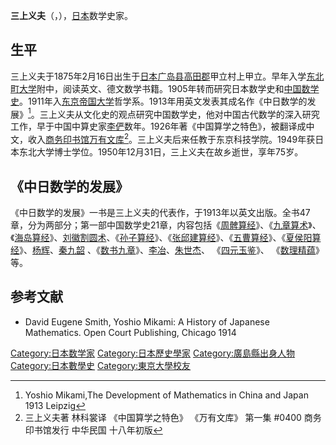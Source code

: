 '''三上义夫'''（{{lang-ja|三上 義夫}}，{{bd|1875年||1950年}}），[[日本|日本]]数学史家。

== 生平 ==
三上义夫于1875年2月16日出生于[[日本|日本]][[广岛县|广岛县]][[高田郡|高田郡]]甲立村上甲立。早年入学[[东北町大学|东北町大学]]附中，阅读英文、德文数学书籍。1905年转而研究日本数学史和[[中国数学史|中国数学史]]。1911年入[[东京帝国大学|东京帝国大学]]哲学系。1913年用英文发表其成名作《中日数学的发展》<ref>Yoshio Mikami,The Development of Mathematics in China and Japan 1913 Leipzig</ref>。三上义夫从文化史的观点研究中国数学史，他对中国古代数学的深入研究工作，早于中国中算史家[[李俨_(现代学者)|李俨]]数年。1926年著《中国算学之特色》，被翻译成中文，收入[[商务印书馆|商务印书馆]][[万有文库|万有文库]]<ref>三上义夫著 林科裳译 《中国算学之特色》 《万有文库》 第一集 #0400  商务印书馆发行 中华民国 十八年初版 </ref>。三上义夫后来任教于东京科技学院。1949年获日本东北大学博士学位。1950年12月31日，三上义夫在故乡逝世，享年75岁。

== 《中日数学的发展》 ==
《中日数学的发展》一书是三上义夫的代表作，于1913年以英文出版。全书47章，分为两部分；第一部中国数学史21章，内容包括《[[周髀算经|周髀算经]]》、《[[九章算术|九章算术]]》、《[[海岛算经|海岛算经]]》、[[刘徽割圆术|刘徽割圆术]]、《[[孙子算经|孙子算经]]》、《[[张邱建算经|张邱建算经]]》、《[[五曹算经|五曹算经]]》、《[[夏侯阳算经|夏侯阳算经]]》、[[杨辉|杨辉]]、[[秦九韶|秦九韶]] 、《[[数书九章|数书九章]]》、[[李冶|李冶]]、[[朱世杰|朱世杰]]、 《[[四元玉鉴|四元玉鉴]]》、 《[[数理精蕴|数理精蕴]]》等。

== 参考文献 ==
<div class="references-small">
<references />
</div>
* David Eugene Smith, Yoshio Mikami: A History of Japanese Mathematics. Open Court Publishing, Chicago 1914

{{normdaten}}
{{DEFAULTSORT:mikami yoshio}}
[[Category:日本数学家|Category:日本数学家]]
[[Category:日本歷史學家|Category:日本歷史學家]]
[[Category:廣島縣出身人物|Category:廣島縣出身人物]]
[[Category:日本數學史|Category:日本數學史]]
[[Category:東京大學校友|Category:東京大學校友]]